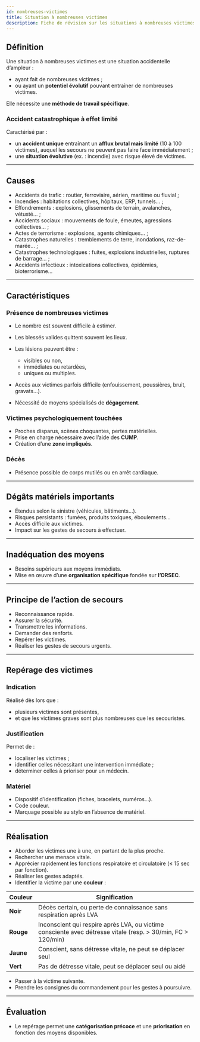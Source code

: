 ---
id: nombreuses-victimes
title: Situation à nombreuses victimes
description: Fiche de révision sur les situations à nombreuses victimes et le repérage des victimes
---

## Définition

Une situation à nombreuses victimes est une situation accidentelle d’ampleur :

- ayant fait de nombreuses victimes ;
- ou ayant un **potentiel évolutif** pouvant entraîner de nombreuses victimes.

Elle nécessite une **méthode de travail spécifique**.

### Accident catastrophique à effet limité

Caractérisé par :

- un **accident unique** entraînant un **afflux brutal mais limité** (10 à 100 victimes), auquel les secours ne peuvent pas faire face immédiatement ;
- une **situation évolutive** (ex. : incendie) avec risque élevé de victimes.

---

## Causes

- Accidents de trafic : routier, ferroviaire, aérien, maritime ou fluvial ;
- Incendies : habitations collectives, hôpitaux, ERP, tunnels… ;
- Effondrements : explosions, glissements de terrain, avalanches, vétusté… ;
- Accidents sociaux : mouvements de foule, émeutes, agressions collectives… ;
- Actes de terrorisme : explosions, agents chimiques… ;
- Catastrophes naturelles : tremblements de terre, inondations, raz-de-marée… ;
- Catastrophes technologiques : fuites, explosions industrielles, ruptures de barrage… ;
- Accidents infectieux : intoxications collectives, épidémies, bioterrorisme…

---

## Caractéristiques

### Présence de nombreuses victimes

- Le nombre est souvent difficile à estimer.
- Les blessés valides quittent souvent les lieux.
- Les lésions peuvent être :
  - visibles ou non,
  - immédiates ou retardées,
  - uniques ou multiples.

- Accès aux victimes parfois difficile (enfouissement, poussières, bruit, gravats…).
- Nécessité de moyens spécialisés de **dégagement**.

### Victimes psychologiquement touchées

- Proches disparus, scènes choquantes, pertes matérielles.
- Prise en charge nécessaire avec l’aide des **CUMP**.
- Création d’une **zone impliqués**.

### Décès

- Présence possible de corps mutilés ou en arrêt cardiaque.

---

## Dégâts matériels importants

- Étendus selon le sinistre (véhicules, bâtiments…).
- Risques persistants : fumées, produits toxiques, éboulements…
- Accès difficile aux victimes.
- Impact sur les gestes de secours à effectuer.

---

## Inadéquation des moyens

- Besoins supérieurs aux moyens immédiats.
- Mise en œuvre d’une **organisation spécifique** fondée sur **l’ORSEC**.

---

## Principe de l’action de secours

- Reconnaissance rapide.
- Assurer la sécurité.
- Transmettre les informations.
- Demander des renforts.
- Repérer les victimes.
- Réaliser les gestes de secours urgents.

---

## Repérage des victimes

### Indication

Réalisé dès lors que :

- plusieurs victimes sont présentes,
- et que les victimes graves sont plus nombreuses que les secouristes.

### Justification

Permet de :

- localiser les victimes ;
- identifier celles nécessitant une intervention immédiate ;
- déterminer celles à prioriser pour un médecin.

### Matériel

- Dispositif d’identification (fiches, bracelets, numéros…).
- Code couleur.
- Marquage possible au stylo en l’absence de matériel.

---

## Réalisation

- Aborder les victimes une à une, en partant de la plus proche.
- Rechercher une menace vitale.
- Apprécier rapidement les fonctions respiratoire et circulatoire (≤ 15 sec par fonction).
- Réaliser les gestes adaptés.
- Identifier la victime par une **couleur** :

| Couleur | Signification |
|--------|----------------|
| **Noir**  | Décès certain, ou perte de connaissance sans respiration après LVA |
| **Rouge** | Inconscient qui respire après LVA, ou victime consciente avec détresse vitale (resp. > 30/min, FC > 120/min) |
| **Jaune** | Conscient, sans détresse vitale, ne peut se déplacer seul |
| **Vert**  | Pas de détresse vitale, peut se déplacer seul ou aidé |

- Passer à la victime suivante.
- Prendre les consignes du commandement pour les gestes à poursuivre.

---

## Évaluation

- Le repérage permet une **catégorisation précoce** et une **priorisation** en fonction des moyens disponibles.
